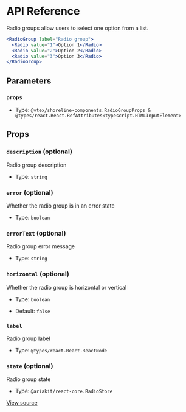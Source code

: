 # API Reference

Radio groups allow users to select one option from a list.

```jsx
<RadioGroup label="Radio group">
  <Radio value="1">Option 1</Radio>
  <Radio value="2">Option 2</Radio>
  <Radio value="3">Option 3</Radio>
</RadioGroup>
```

## Parameters

### `props`

- Type: `@vtex/shoreline-components.RadioGroupProps & @types/react.React.RefAttributes<typescript.HTMLInputElement>`

## Props

### `description` (optional)

Radio group description

- Type: `string`

### `error` (optional)

Whether the radio group is in an error state

- Type: `boolean`

### `errorText` (optional)

Radio group error message

- Type: `string`

### `horizontal` (optional)

Whether the radio group is horizontal or vertical

- Type: `boolean`

- Default: `false`

### `label`

Radio group label

- Type: `@types/react.React.ReactNode`

### `state` (optional)

Radio group state

- Type: `@ariakit/react-core.RadioStore`

[View source](https://github.com/vtex/shoreline/blob/71b8545fa/packages/components/src/radio/radio-group.tsx#L24)
